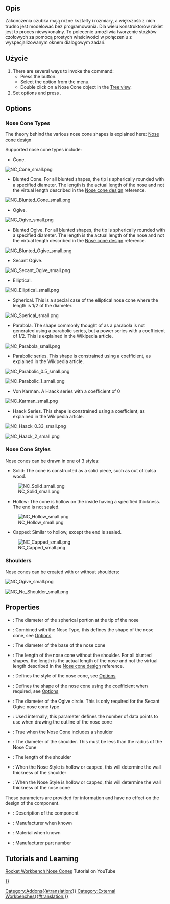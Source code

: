 <languages/>

{{Docnav/pl
|
|[[Rocket_Transition/pl|Transition]]
|[[Rocket_Workbench/pl|Środowisko pracy Rakieta]]
|
|IconR=Rocket_Transition.svg
|IconC=RocketWorkbench.svg
}}

{{GuiCommand
|Name=Rocket NoseCone
|MenuLocation=Rocket → Nose Cone
|Workbenches=[[Rocket_Workbench|Rocket Workbench]]
|Version=0.19
}}

<span id="Description"></span>
==Opis==

Zakończenia czubka mają różne kształty i rozmiary, a większość z nich trudno jest modelować bez programowania. Dla wielu konstruktorów rakiet jest to proces niewykonalny. To polecenie umożliwia tworzenie stożków czołowych za pomocą prostych właściwości w połączeniu z wyspecjalizowanym oknem dialogowym zadań.

<span id="Usage"></span>
==Użycie==

# There are several ways to invoke the command:
#* Press the {{Button|[[Image:Rocket_NoseCone.svg|16px]] [[Rocket_NoseCone|Nose Cone]]}} button.
#* Select the {{MenuCommand|Rocket → [[Image:Rocket_NoseCone.svg|16px]] Nose Cone}} option from the menu.
#* Double click on a Nose Cone object in the [[Tree_view|Tree view]].
# Set options and press {{Button|OK}}.

== Options ==

=== Nose Cone Types ===

The theory behind the various nose cone shapes is explained here: [https://en.wikipedia.org/wiki/Nose_cone_design Nose cone design]

Supported nose cone types include:

* Cone.

[[File:NC_Cone_small.png]]
{{Caption|Conical}}

* Blunted Cone. For all blunted shapes, the tip is spherically rounded with a specified diameter. The length is the actual length of the nose and not the virtual length described in the [https://en.wikipedia.org/wiki/Nose_cone_design Nose cone design] reference.

[[File:NC_Blunted_Cone_small.png]]
{{Caption|Spherically Blunted Cone}}

* Ogive.

[[File:NC_Ogive_small.png]]
{{Caption|Ogive}}

* Blunted Ogive. For all blunted shapes, the tip is spherically rounded with a specified diameter. The length is the actual length of the nose and not the virtual length described in the [https://en.wikipedia.org/wiki/Nose_cone_design Nose cone design] reference.

[[File:NC_Blunted_Ogive_small.png]]
{{Caption|Spherically Blunted Ogive}}

* Secant Ogive.

[[File:NC_Secant_Ogive_small.png]]
{{Caption|Secant Ogive}}

* Elliptical.

[[File:NC_Elliptical_small.png]]
{{Caption|Elliptical}}

* Spherical. This is a special case of the elliptical nose cone where the length is 1/2 of the diameter.

[[File:NC_Sperical_small.png]]
{{Caption|Spherical}}

* Parabola. The shape commonly thought of as a parabola is not generated using a parabolic series, but a power series with a coefficient of 1/2. This is explained in the Wikipedia article.

[[File:NC_Parabola_small.png]]
{{Caption|Parabola (Power series with coefficient 1/2)}}

* Parabolic series. This shape is constrained using a coefficient, as explained in the Wikipedia article.

[[File:NC_Parabolic 0.5_small.png]]
{{Caption|Parabolic series with coefficient 1/2}}

[[File:NC_Parabolic 1_small.png]]
{{Caption|Parabolic series with coefficient 1}}

* Von Karman. A Haack series with a coefficient of 0

[[File:NC_Karman_small.png]]
{{Caption|Von Karman (Haack series with coefficient 0)}}

* Haack Series. This shape is constrained using a coefficient, as explained in the Wikipedia article.

[[File:NC_Haack 0.33_small.png]]
{{Caption|Haack series with coefficient 1/3}}

[[File:NC_Haack 2_small.png]]
{{Caption|Haack series with coefficient 2}}

=== Nose Cone Styles ===

Nose cones can be drawn in one of 3 styles:

* Solid: The cone is constructed as a solid piece, such as out of balsa wood.

[[File:NC_Solid_small.png]]

* Hollow: The cone is hollow on the inside having a specified thickness. The end is not sealed.

[[File:NC_Hollow_small.png]]

* Capped: Similar to hollow, except the end is sealed.

[[File:NC_Capped_small.png]]

=== Shoulders ===

Nose cones can be created with or without shoulders:

[[File:NC_Ogive_small.png]]
{{Caption|Ogive with shoulder}}

[[File:NC_No Shoulder_small.png]]
{{Caption|Ogive without shoulder}}

== Properties ==

{{TitleProperty|Nose Cone}}

* {{PropertyData|Blunted Diameter}}: The diameter of the spherical portion at the tip of the nose
* {{PropertyData|Coefficient}}: Combined with the Nose Type, this defines the shape of the nose cone, see [[#Options|Options]]
* {{PropertyData|Diameter}}: The diameter of the base of the nose cone
* {{PropertyData|Length}}: The length of the nose cone without the shoulder. For all blunted shapes, the length is the actual length of the nose and not the virtual length described in the [https://en.wikipedia.org/wiki/Nose_cone_design Nose cone design] reference.
* {{PropertyData|Nose Style}}: Defines the style of the nose cone, see [[#Options|Options]]
* {{PropertyData|Nose Type}}: Defines the shape of the nose cone using the coefficient when required, see [[#Options|Options]]
* {{PropertyData|Ogive Diameter}}: The diameter of the Ogive circle. This is only required for the Secant Ogive nose cone type
* {{PropertyData|Resolution}}: Used internally, this parameter defines the number of data points to use when drawing the outline of the nose cone
* {{PropertyData|Shoulder}}: True when the Nose Cone includes a shoulder
* {{PropertyData|Shoulder Diameter}}: The diameter of the shoulder. This must be less than the radius of the Nose Cone
* {{PropertyData|Shoulder Length}}: The length of the shoulder
* {{PropertyData|Shoulder Thickness}}: When the Nose Style is hollow or capped, this will determine the wall thickness of the shoulder
* {{PropertyData|Thickness}}: When the Nose Style is hollow or capped, this will determine the wall thickness of the nose cone

{{TitleProperty|Rocket Component}}

These parameters are provided for information and have no effect on the design of the component.

* {{PropertyData|Description}}: Description of the component
* {{PropertyData|Manufacturer}}: Manufacturer when known
* {{PropertyData|Material}}: Material when known
* {{PropertyData|Part Number}}: Manufacturer part number

== Tutorials and Learning ==

[https://youtu.be/zwLgie2E4Ts Rocket Workbench Nose Cones] Tutorial on YouTube


{{Docnav
|
|[[Rocket_Transition|Transition]]
|[[Rocket_Workbench|Rocket Workbench]]
|
|IconR=Rocket_Transition.svg
|IconC=RocketWorkbench.svg
}}

{{Userdocnavi{{#translation:}}}}
[[Category:Addons{{#translation:}}]]
[[Category:External Workbenches{{#translation:}}]]